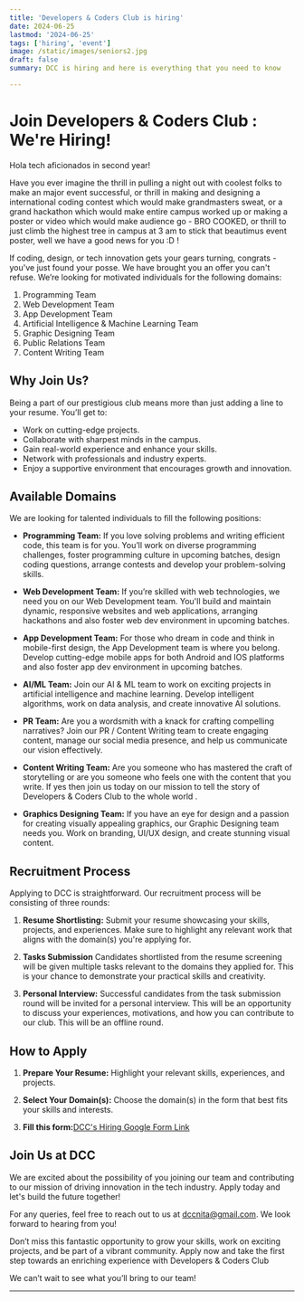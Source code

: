 ```yaml
---
title: 'Developers & Coders Club is hiring'
date: 2024-06-25
lastmod: '2024-06-25'
tags: ['hiring', 'event']
image: /static/images/seniors2.jpg
draft: false
summary: DCC is hiring and here is everything that you need to know

---
```


# Join Developers & Coders Club : We're Hiring!

Hola tech aficionados in second year!

Have you ever imagine the thrill in pulling a night out with coolest folks to make an major event successful, or thrill in making and designing a international coding contest which would make grandmasters sweat, or a grand hackathon which would make entire campus worked up or making a poster or video which would make audience go - BRO COOKED, or thrill to just climb the highest tree in campus at 3 am to stick that beautimus event poster, well we have a good news for you :D !

If coding, design, or tech innovation gets your gears turning, congrats - you've just found your posse. We have brought you an offer you can't refuse.
We’re looking for motivated individuals for the following domains:
1) Programming Team
2) Web Development Team
3) App Development Team
4) Artificial Intelligence & Machine Learning Team
5) Graphic Designing Team
6) Public Relations Team
7) Content Writing Team 

## Why Join Us?

Being a part of our prestigious club means more than just adding a line to your resume. You’ll get to:

- Work on cutting-edge projects.
- Collaborate with sharpest minds in the campus.
- Gain real-world experience and enhance your skills.
- Network with professionals and industry experts.
- Enjoy a supportive environment that encourages growth and innovation.

## Available Domains

We are looking for talented individuals to fill the following positions:

- **Programming Team:** If you love solving problems and writing efficient code, this team is for you. You’ll work on diverse programming challenges, foster programming culture in upcoming batches, design coding questions, arrange contests and develop your problem-solving skills.

- **Web Development Team:** If you’re skilled with web technologies, we need you on our Web Development team. You'll build and maintain dynamic, responsive websites and web applications, arranging hackathons and also foster web dev environment in upcoming batches.

- **App Development Team:** For those who dream in code and think in mobile-first design, the App Development team is where you belong. Develop cutting-edge mobile apps for both Android and IOS platforms and also foster app dev environment in upcoming batches.

- **AI/ML Team:** Join our AI & ML team to work on exciting projects in artificial intelligence and machine learning. Develop intelligent algorithms, work on data analysis, and create innovative AI solutions.

- **PR Team:** Are you a wordsmith with a knack for crafting compelling narratives? Join our PR / Content Writing team to create engaging content, manage our social media presence, and help us communicate our vision effectively.

- **Content Writing Team:** Are you someone who has mastered the craft of storytelling or are you someone who feels one with the content that you write. If yes then join us today on our mission to tell the story of Developers & Coders Club to the whole world .


- **Graphics Designing Team:** If you have an eye for design and a passion for creating visually appealing graphics, our Graphic Designing team needs you. Work on branding, UI/UX design, and create stunning visual content.

## Recruitment Process

Applying to DCC is straightforward. Our recruitment process will be consisting of three rounds:

1. **Resume Shortlisting:** Submit your resume showcasing your skills, projects, and experiences. Make sure to highlight any relevant work that aligns with the domain(s) you're applying for.

2. **Tasks Submission** Candidates shortlisted from the resume screening will be given multiple tasks relevant to the domains they applied for. This is your chance to demonstrate your practical skills and creativity.

3. **Personal Interview:** Successful candidates from the task submission round will be invited for a personal interview. This will be an opportunity to discuss your experiences, motivations, and how you can contribute to our club. This will be an offline round.

## How to Apply
1. **Prepare Your Resume:** Highlight your relevant skills, experiences, and projects.

2. **Select Your Domain(s):** Choose the domain(s) in the form that best fits your skills and interests.

3. **Fill this form:**[DCC's Hiring Google Form Link](https://forms.gle/BVE4VKV2GzsUzh5Q6)



## Join Us at DCC

We are excited about the possibility of you joining our team and contributing to our mission of driving innovation in the tech industry. Apply today and let's build the future together!

For any queries, feel free to reach out to us at [dccnita@gmail.com](mailto:dccnita@gmail.com). We look forward to hearing from you!

Don’t miss this fantastic opportunity to grow your skills, work on exciting projects, and be part of a vibrant community. Apply now and take the first step towards an enriching experience with Developers & Coders Club

We can’t wait to see what you’ll bring to our team!

---

